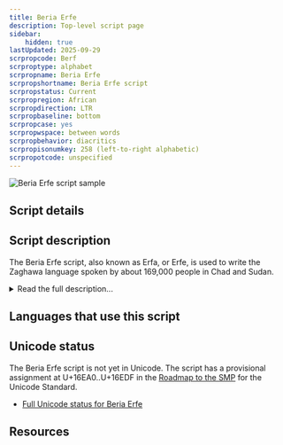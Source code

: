 ```yaml
---
title: Beria Erfe
description: Top-level script page
sidebar:
    hidden: true
lastUpdated: 2025-09-29
scrpropcode: Berf
scrproptype: alphabet
scrpropname: Beria Erfe
scrpropshortname: Beria Erfe script
scrpropstatus: Current
scrpropregion: African
scrpropdirection: LTR
scrpropbaseline: bottom
scrpropcase: yes
scrpropwspace: between words
scrpropbehavior: diacritics
scrpropisonumkey: 258 (left-to-right alphabetic)
scrpropotcode: unspecified
---
```



![Beria Erfe script sample](../images/berf-sample.png)

## Script details

<ScriptDetails />

## Script description

The Beria Erfe script, also known as Erfa, or Erfe, is used to write the Zaghawa language spoken by about 169,000 people in Chad and Sudan.

<details>
<summary>Read the full description...</summary>It was created in the 1950s when Adam Tajir, a schoolteacher, noted that the language was failing to spread and was in fact being replaced by Arabic, which he attributed to the lack of a Zaghawa writing system. The script was originally based on the cattle brands different clans used by way of identification. This alphabet comprised 40 characters, representing more sounds than exist in the Zaghawa inventory, as Tajir had based the character set on the Arabic language, rather than the language for which it was intended. Tajir published his proposed characters in a daily Arabic-language newspaper, and also produced texts of poetry, proverbs and short stories using the script in an attempt to propagate it. In 2000 Tajir's script was modified by Siddick Adam Issa to better represent Zaghawa phonology. Issa's modified version has received greater acceptance, and is in more common use today.

The Beria Erfe script marks stress and not tone, although transcriptions tend to mark tone but not stress. ±ATR, representing contrasting positions of the root of the tongue and of the larynx during pronunciation of vowels, is also marked.
</details>

## Languages that use this script

<WsList script='Berf' wsMax='5' />

## Unicode status

The Beria Erfe script is not yet in Unicode. The script has a provisional assignment at U+16EA0..U+16EDF in the [Roadmap to the SMP](http://www.unicode.org/roadmaps/smp/) for the Unicode Standard.

- [Full Unicode status for Beria Erfe](/scrlang/unicode/berf-unicode)



## Resources

<ScriptResources detailSummary='seemore' />

